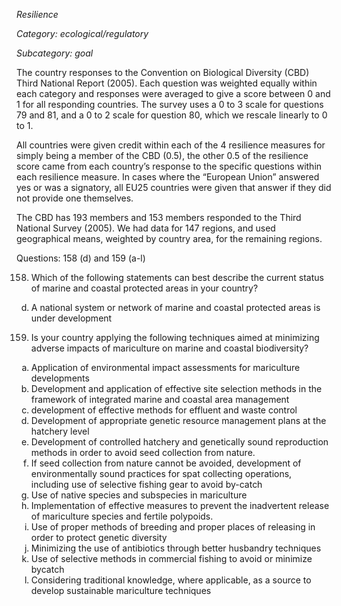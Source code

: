 *Resilience*

*Category: ecological/regulatory*

*Subcategory: goal*

The country responses to the Convention on Biological Diversity (CBD) Third National Report (2005). Each
question was weighted equally within each category and responses were averaged to give a score between 0 and 1 for all responding countries. The survey uses a 0 to 3 scale for questions 79 and 81, and a 0 to 2 scale for question 80, which we rescale linearly to 0 to 1.

All countries were given credit within each of the 4 resilience measures for simply being a member of the CBD (0.5), the other 0.5 of the resilience score came from each country’s response to the specific questions within each resilience measure. In cases where the "European Union" answered yes or was a signatory, all EU25 countries were given that answer if they did not provide one themselves. 

The CBD has 193 members and 153 members responded to the Third National Survey (2005). We had data for 147
regions, and used geographical means, weighted by country area, for the remaining regions. 

Questions: 158 (d) and 159 (a-l)

158. Which of the following statements can best describe the current status of marine and coastal protected areas in your country?
d) A national system or network of marine and coastal protected areas is under
development

159. Is your country applying the following techniques aimed at minimizing adverse impacts of mariculture on marine and coastal biodiversity?
a) Application of environmental impact assessments for mariculture developments
b) Development and application of effective site selection methods in the framework of integrated marine and coastal area management
c) development of effective methods for effluent and waste control
d) Development of appropriate genetic resource management plans at the hatchery level
e) Development of controlled hatchery and genetically sound reproduction methods in order to avoid seed collection from nature.
f) If seed collection from nature cannot be avoided, development of environmentally sound practices for spat collecting operations, including use of selective fishing gear to avoid by-catch
g) Use of native species and subspecies in mariculture
h) Implementation of effective measures to prevent the inadvertent release of mariculture species and fertile polypoids.
i) Use of proper methods of breeding and proper places of releasing in order to protect genetic diversity
j) Minimizing the use of antibiotics through better husbandry techniques
k) Use of selective methods in commercial fishing to avoid or minimize bycatch
l) Considering traditional knowledge, where applicable, as a source to develop sustainable mariculture techniques